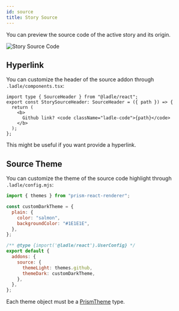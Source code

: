 ```yaml
---
id: source
title: Story Source
---
```



You can preview the source code of the active story and its origin.

<Image img={imgSource} alt="Story Source Code" />

## Hyperlink

You can customize the header of the source addon through `.ladle/components.tsx`:

```tsx title=".ladle/components.tsx"
import type { SourceHeader } from "@ladle/react";
export const StorySourceHeader: SourceHeader = ({ path }) => {
  return (
    <b>
      Github link? <code className="ladle-code">{path}</code>
    </b>
  );
};
```

This might be useful if you want provide a hyperlink.

## Source Theme

You can customize the theme of the source code highlight through `.ladle/config.mjs`:

```js title=".ladle/config.mjs"
import { themes } from "prism-react-renderer";

const customDarkTheme = {
  plain: {
    color: "salmon",
    backgroundColor: "#1E1E1E",
  },
};

/** @type {import('@ladle/react').UserConfig} */
export default {
  addons: {
    source: {
      themeLight: themes.github,
      themeDark: customDarkTheme,
    },
  },
};
```

Each theme object must be a [PrismTheme](https://github.com/FormidableLabs/prism-react-renderer?#theming) type.
